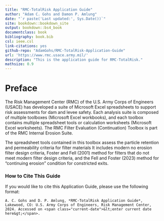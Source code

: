 ```yaml
--- 
title: "RMC-TotalRisk Application Guide"
author: "Adam C. Gohs and Damon P. Amlung"
date: "`r paste('Last updated:', Sys.Date())`"
site: bookdown::bookdown_site
output: bookdown::bs4_book
documentclass: book
bibliography: book.bib
csl: ieee.csl
link-citations: yes
github-repo: "AdamGohs/RMC-TotalRisk-Application-Guide"
url: 'https://www.rmc.usace.army.mil/'
description: "This is the application guide for RMC-TotalRisk."
mathsize: 0.9
---
```


# Preface {-}

The Risk Management Center (RMC) of the U.S. Army Corps of Engineers (USACE) has developed a suite of Microsoft Excel spreadsheets to support risk assessments for dam and levee safety. Each analysis suite is composed of multiple toolboxes (Microsoft Excel workbooks), and each toolbox contains multiple spreadsheet tools or calculation worksheets (Microsoft Excel worksheets). The RMC Filter Evaluation (Continuation) Toolbox is part of the RMC Internal Erosion Suite.

The spreadsheet tools contained in this toolbox assess the particle retention and permeability criteria for filter materials It includes modern no erosion filter design criteria, Foster and Fell (2001) method for filters that do not meet modern filter design criteria, and the Fell and Foster (2023) method for "continuing erosion" condition for constricted exits.

### How to Cite This Guide {-}

If you would like to cite this Application Guide, please use the following format:

```block
A. C. Gohs and D. P. Amlung, *RMC-TotalRisk Application Guide*, Lakewood, CO: U.S. Army Corps of Engineers, Risk Management Center, 2024. Accessed on <span class="current-date">&lt;enter current date here&gt;</span>.
```
